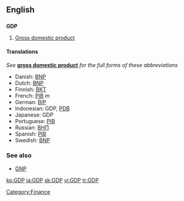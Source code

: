 ==English==
==={{initialism}}===
'''GDP'''

#[[Gross domestic product]]

====Translations====
''See'' '''[[gross domestic product]]''' ''for the full forms of these abbreviations''

*Danish: [[BNP]]
*Dutch: [[BNP]]
*Finnish: [[BKT]]
*French: [[PIB]] ''m''
*German: [[BIP]]
*Indonesian: GDP, [[PDB]]
*Japanese: GDP
*Portuguese: [[PIB]]
*Russian: [[ВНП]]
*Spanish: [[PIB]]
*Swedish: [[BNP]]

===See also===
*[[GNP]]

[[Category:Finance]]

[[ko:GDP]]
[[ja:GDP]]
[[sk:GDP]]
[[vi:GDP]]
[[tr:GDP]]